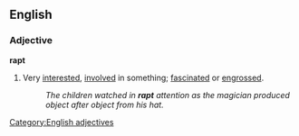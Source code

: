 ==English==
===Adjective===
'''rapt'''
# Very [[interested]], [[involved]] in something; [[fascinated]] or [[engrossed]].
#:''The children watched in '''rapt''' attention as the magician produced object after object from his hat.'' 

[[Category:English adjectives]]